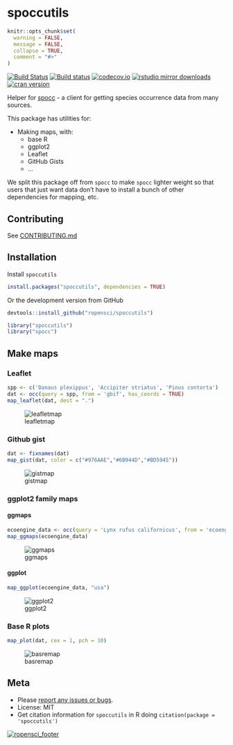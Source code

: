 spoccutils
==========

```r
knitr::opts_chunk$set(
  warning = FALSE,
  message = FALSE,
  collapse = TRUE,
  comment = "#>"
)
```

[![Build Status](https://api.travis-ci.org/ropensci/spoccutils.png)](https://travis-ci.org/ropensci/spoccutils)
[![Build status](https://ci.appveyor.com/api/projects/status/3tyojycmeqmj2pcw?svg=true)](https://ci.appveyor.com/project/sckott/spoccutils)
[![codecov.io](https://codecov.io/github/ropensci/spoccutils/coverage.svg?branch=master)](https://codecov.io/github/ropensci/spoccutils?branch=master)
[![rstudio mirror downloads](http://cranlogs.r-pkg.org/badges/spoccutils?color=FAB657)](https://github.com/metacran/cranlogs.app)
[![cran version](http://www.r-pkg.org/badges/version/spoccutils)](http://cran.rstudio.com/web/packages/spoccutils)

Helper for [spocc](https://github.com/ropensci/spocc) - a client for getting species occurrence data from many sources.

This package has utilities for:

* Making maps, with:
    * base R
    * ggplot2
    * Leaflet
    * GitHub Gists
    * ...

We split this package off from `spocc` to make `spocc` lighter weight so that users that just want data don't have to install a bunch of other dependencies for mapping, etc.

## Contributing

See [CONTRIBUTING.md](CONTRIBUTING.md)

## Installation

Install `spoccutils`

```r
install.packages("spoccutils", dependencies = TRUE)
```

Or the development version from GitHub

```r
devtools::install_github("ropensci/spoccutils")
```

```r
library("spoccutils")
library("spocc")
```

## Make maps

### Leaflet

```r
spp <- c('Danaus plexippus', 'Accipiter striatus', 'Pinus contorta')
dat <- occ(query = spp, from = 'gbif', has_coords = TRUE)
map_leaflet(dat, dest = ".")
```

![leafletmap](http://f.cl.ly/items/3w2Y1E3Z0T2T2z40310K/Screen%20Shot%202014-02-09%20at%2010.38.10%20PM.png)

### Github gist

```r
dat <- fixnames(dat)
map_gist(dat, color = c("#976AAE","#6B944D","#BD5945"))
```

![gistmap](http://f.cl.ly/items/343l2G0A2J3T0n2t433W/Screen%20Shot%202014-02-09%20at%2010.40.57%20PM.png)

### ggplot2 family maps

#### ggmaps

```r
ecoengine_data <- occ(query = 'Lynx rufus californicus', from = 'ecoengine', limit = 100)
map_ggmaps(ecoengine_data)
```

![ggmaps](http://f.cl.ly/items/1L3r0b3k1W2o1Z3j2I3r/Screen%20Shot%202015-07-02%20at%202.55.59%20PM.png)

#### ggplot

```r
map_ggplot(ecoengine_data, "usa")
```

![ggplot2](http://f.cl.ly/items/1k2a012u1F1H1E13370U/Screen%20Shot%202015-07-02%20at%203.21.31%20PM.png)

### Base R plots

```r
map_plot(dat, cex = 1, pch = 10)
```

![basremap](http://f.cl.ly/items/2J3d1z1t0U3r410o2T3d/Screen%20Shot%202015-07-02%20at%202.57.04%20PM.png)

## Meta

* Please [report any issues or bugs](https://github.com/ropensci/spoccutils/issues).
* License: MIT
* Get citation information for `spoccutils` in R doing `citation(package = 'spoccutils')`

[![ropensci_footer](http://ropensci.org/public_images/github_footer.png)](http://ropensci.org)
